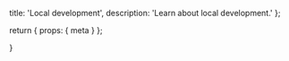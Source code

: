   title: 'Local development',
  description:
    'Learn about local development.'
};

  return {
    props: {
      meta
    }
  };

}
